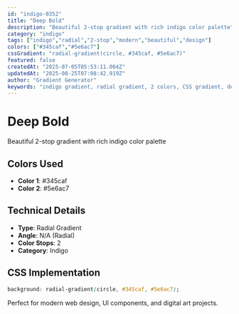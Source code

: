 ```yaml
---
id: "indigo-0352"
title: "Deep Bold"
description: "Beautiful 2-stop gradient with rich indigo color palette"
category: "indigo"
tags: ["indigo","radial","2-stop","modern","beautiful","design"]
colors: ["#345caf","#5e6ac7"]
cssGradient: "radial-gradient(circle, #345caf, #5e6ac7)"
featured: false
createdAt: "2025-07-05T05:53:11.004Z"
updatedAt: "2025-08-25T07:08:42.919Z"
author: "Gradient Generator"
keywords: "indigo gradient, radial gradient, 2 colors, CSS gradient, design, #345caf, #5e6ac7"
---
```


# Deep Bold

Beautiful 2-stop gradient with rich indigo color palette

## Colors Used
- **Color 1**: #345caf
- **Color 2**: #5e6ac7

## Technical Details
- **Type**: Radial Gradient
- **Angle**: N/A (Radial)
- **Color Stops**: 2
- **Category**: Indigo

## CSS Implementation
```css
background: radial-gradient(circle, #345caf, #5e6ac7);
```

Perfect for modern web design, UI components, and digital art projects.
